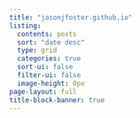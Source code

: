 ```yaml
---
title: "jasonjfoster.github.io"
listing:
  contents: posts
  sort: "date desc"
  type: grid
  categories: true
  sort-ui: false
  filter-ui: false
  image-height: 0px
page-layout: full
title-block-banner: true
---
```


